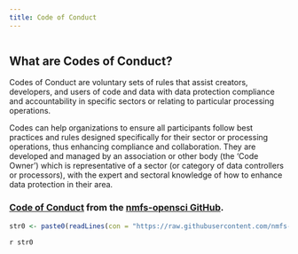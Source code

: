 ```yaml
---
title: Code of Conduct
---
```


```r
```

## What are Codes of Conduct?

Codes of Conduct are voluntary sets of rules that assist creators, developers, and users of code and data with data protection compliance and accountability in specific sectors or relating to particular processing operations.

Codes can help organizations to ensure all participants follow best practices and rules designed specifically for their sector or processing operations, thus enhancing compliance and collaboration. They are developed and managed by an association or other body (the ‘Code Owner’) which is representative of a sector (or category of data controllers or processors), with the expert and sectoral knowledge of how to enhance data protection in their area.

### [Code of Conduct](https://github.com/nmfs-opensci/.github/blob/main/CODE_OF_CONDUCT.md) from the [nmfs-opensci GitHub](https://nmfs-opensci.github.io/). 

```r
str0 <- paste0(readLines(con = "https://raw.githubusercontent.com/nmfs-opensci/.github/main/.github/CODE_OF_CONDUCT.md"), collapse = "\n")
```

`r str0`